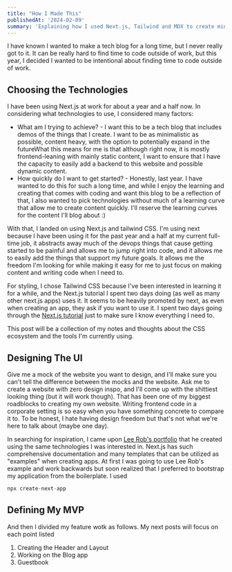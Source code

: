 ```yaml
---
title: "How I Made This"
publishedAt: '2024-02-09'
summary: 'Explaining how I used Next.js, Tailwind and MDX to create minimalistic blog'
---
```


I have known I wanted to make a tech blog for a long time, but I never really got to it. It can be really hard to find time to code outside of work, but this year, I decided I wanted to be intentional about finding time to code outside of work.

## Choosing the Technologies
I have been using Next.js at work for about a year and a half now. In considering what technologies to use, I considered many factors:
- What am I trying to achieve? - I want this to be a tech blog that includes demos of the things that I create. I want to be as minimalistic as possible, content heavy, with the option to potentially expand in the futureWhat this means for me is that although right now, it is mostly frontend-leaning with mainly static content, I want to ensure that I have the capacity to easily add a backend to this website and possible dynamic content.
- How quickly do I want to get started? - Honestly, last year. I have wanted to do this for such a long time, and while I enjoy the learning and creating that comes with coding and want this blog to be a reflection of that, I also wanted to pick technologies without much of a learning curve that allow me to create content quickly. I'll reserve the learning curves for the content I'll blog about :)

With that, I landed on using Next.js and tailwind CSS. I'm using next because I have been using it for the past year and a half at my current full-time job, it abstracts away much of the devops things that cause getting started to be painful and allows me to jump right into code, and it allows me to easily add the things that support my future goals. It allows me the freedom I'm looking for while making it easy for me to just focus on making content and writing code when I need to.

For styling, I chose Tailwind CSS because I've been interested in learning it for a while, and the Next.js tutorial I spent two days doing (as well as many other next.js apps) uses it. It seems to be heavily promoted by next, as even when creating an app, they ask if you want to use it.  I spent two days going through the [Next.js tutorial](https://nextjs.org/learn) just to make sure I know everything I need to.

This post will be a collection of my notes and thoughts about the CSS ecosystem and the tools I'm currently using.

## Designing The UI
Give me a mock of the website you want to design, and I'll make sure you can't tell the difference between the mocks and the website. Ask me to create a website with zero design inspo, and I'll come up with the shittiest looking thing (but it will work though). That has been one of my biggest roadblocks to creating my own website. Writing frontend code in a corporate setting is so easy when you have something concrete to compare it to. To be honest, I hate having design freedom but that's not what we're here to talk about (maybe one day).

In searching for inspiration, I came upon [Lee Rob's portfolio](https://leerob.io/) that he created using the same technologies I was interested in. Next.js has such comprehensive documentation and many templates that can be utilized as "examples" when creating apps. At first I was going to use Lee Rob's example and work backwards but soon realized that I preferred to bootstrap my application from the boilerplate. I used

```js
npx create-next-app

```
## Defining My MVP
And then I divided my feature wotk as follows. My next posts will focus on each point listed
1. Creating the Header and Layout
1. Working on the Blog app
1. Guestbook

